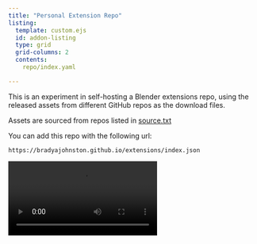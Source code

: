 ```yaml
---
title: "Personal Extension Repo"
listing:
  template: custom.ejs
  id: addon-listing
  type: grid
  grid-columns: 2
  contents:
    repo/index.yaml

---
```


This is an experiment in self-hosting a Blender extensions repo, using the released assets from different GitHub repos as the download files. 

Assets are sourced from repos listed in [source.txt](https://github.com/BradyAJohnston/extensions/blob/main/repo/source.txt)

You can add this repo with the following url:
```bash
https://bradyajohnston.github.io/extensions/index.json
```

![](https://imgur.com/3dpyoDN.mp4)

::: {#addon-listings}
:::